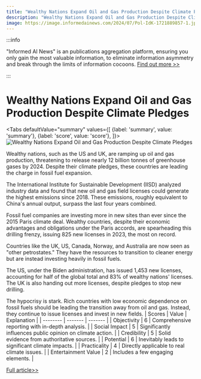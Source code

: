 ```yaml
---
title: "Wealthy Nations Expand Oil and Gas Production Despite Climate Pledges"
description: "Wealthy Nations Expand Oil and Gas Production Despite Climate Pledges"
image: https://image.informedainews.com/2024/07/Pol-IdK-1721889857-1.jpg
---
```



:::info

"Informed AI News" is an publications aggregation platform, ensuring you only gain the most valuable information, to eliminate information asymmetry and break through the limits of information cocoons.  [Find out more >>](/)

:::

# Wealthy Nations Expand Oil and Gas Production Despite Climate Pledges


<Tabs
	defaultValue="summary"
	values={[
	{label: 'summary', value: 'summary'},
	{label: 'score', value: 'score'},
]}>
<TabItem value="summary">
<img
  src="https://image.informedainews.com/2024/07/Pol-IdK-1721889857-1.jpg"
  alt="Wealthy Nations Expand Oil and Gas Production Despite Climate Pledges"
/>



Wealthy nations, such as the US and UK, are ramping up oil and gas production, threatening to release nearly 12 billion tonnes of greenhouse gases by 2024. Despite their climate pledges, these countries are leading the charge in fossil fuel expansion.

The International Institute for Sustainable Development (IISD) analyzed industry data and found that new oil and gas field licenses could generate the highest emissions since 2018. These emissions, roughly equivalent to China's annual output, surpass the last four years combined.

Fossil fuel companies are investing more in new sites than ever since the 2015 Paris climate deal. Wealthy countries, despite their economic advantages and obligations under the Paris accords, are spearheading this drilling frenzy, issuing 825 new licenses in 2023, the most on record.

Countries like the UK, US, Canada, Norway, and Australia are now seen as "other petrostates." They have the resources to transition to cleaner energy but are instead investing heavily in fossil fuels.

The US, under the Biden administration, has issued 1,453 new licenses, accounting for half of the global total and 83% of wealthy nations' licenses. The UK is also handing out more licenses, despite pledges to stop new drilling.

The hypocrisy is stark. Rich countries with low economic dependence on fossil fuels should be leading the transition away from oil and gas. Instead, they continue to issue licenses and invest in new fields.
</TabItem>
<TabItem value="score">
	| Scores     | Value   | Explanation |
	| -------- | ------- | ------- |
	| Objectivity  | 6    | Comprehensive reporting with in-depth analysis.    |
	| Social Impact | 5     | Significantly influences public opinion on climate action.    |
	| Credibility    | 5    | Solid evidence from authoritative sources.    |
	| Potential    | 6    | Inevitably leads to significant climate impacts.    |
	| Practicality    | 4    | Directly applicable to real climate issues.    |
	| Entertainment Value    | 2    | Includes a few engaging elements.    |
</TabItem>
</Tabs>

[Full article>>](https://www.theguardian.com/environment/article/2024/jul/24/new-oil-gas-emission-data-us-uk)
